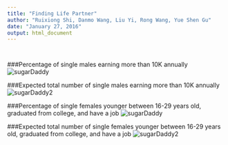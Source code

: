 ```yaml
---
title: "Finding Life Partner"
author: "Ruixiong Shi, Danmo Wang, Liu Yi, Rong Wang, Yue Shen Gu"
date: "January 27, 2016"
output: html_document
---
```


```r

```


```r
```

###Percentage of single males earning more than 10K annually 
![sugarDaddy](output/sugarDaddyPerc.png)

###Expected total number of single males earning more than 10K annually
![sugarDaddy2](output/sugarDaddyNum.png)

###Percentage of single females younger between 16-29 years old, graduated from college, and have a job
![sugarDaddy](output/perfectGirlPerc.png)

###Expected total number of single females younger between 16-29 years old, graduated from college, and have a job
![sugarDaddy2](output/perfectGirlNum.png)


```r
 

```
